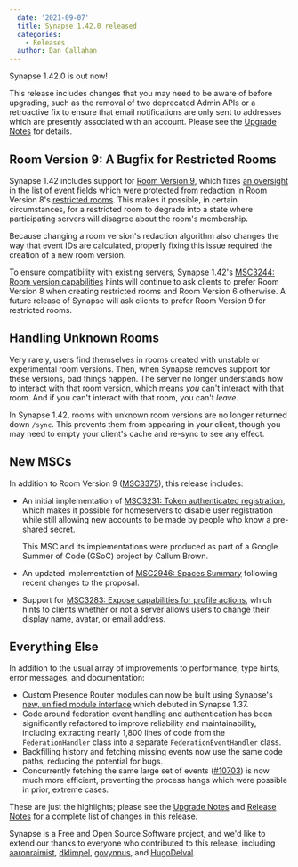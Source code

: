 ```yaml
---
  date: '2021-09-07'
  title: Synapse 1.42.0 released
  categories:
    - Releases
  author: Dan Callahan
---
```


Synapse 1.42.0 is out now!

This release includes changes that you may need to be aware of before upgrading, such as the removal of two deprecated Admin APIs or a retroactive fix to ensure that email notifications are only sent to addresses which are presently associated with an account. Please see the  [Upgrade Notes](https://matrix-org.github.io/synapse/v1.42/upgrade.html#upgrading-to-v1420) for details.

## Room Version 9: A Bugfix for Restricted Rooms

Synapse 1.42 includes support for [Room Version 9](https://github.com/matrix-org/matrix-doc/pull/3375), which fixes [an oversight](https://github.com/matrix-org/matrix-doc/issues/3373) in the list of event fields which were protected from redaction in Room Version 8's [restricted rooms](https://github.com/matrix-org/matrix-doc/pull/3083). This makes it possible, in certain circumstances, for a restricted room to degrade into a state where participating servers will disagree about the room's membership.

Because changing a room version's redaction algorithm also changes the way that event IDs are calculated, properly fixing this issue required the creation of a new room version.

To ensure compatibility with existing servers, Synapse 1.42's [MSC3244: Room version capabilities](https://github.com/matrix-org/matrix-doc/pull/3244) hints will continue to ask clients to prefer Room Version 8 when creating restricted rooms and Room Version 6 otherwise. A future release of Synapse will ask clients to prefer Room Version 9 for restricted rooms.

## Handling Unknown Rooms

Very rarely, users find themselves in rooms created with unstable or experimental room versions. Then, when Synapse removes support for these versions, bad things happen. The server no longer understands how to interact with that room version, which means *you* can't interact with that room. And if you can't interact with that room, you can't _leave_.

In Synapse 1.42, rooms with unknown room versions are no longer returned down `/sync`. This prevents them from appearing in your client, though you may need to empty your client's cache and re-sync to see any effect.

## New MSCs

In addition to Room Version 9 ([MSC3375](https://github.com/matrix-org/matrix-doc/pull/3375)), this release includes:

* An initial implementation of [MSC3231: Token authenticated registration](https://github.com/matrix-org/matrix-doc/pull/3231), which makes it possible for homeservers to disable user registration while still allowing new accounts to be made by people who know a pre-shared secret.

  This MSC and its implementations were produced as part of a Google Summer of Code (GSoC) project by Callum Brown.

* An updated implementation of [MSC2946: Spaces Summary](https://github.com/matrix-org/matrix-doc/pull/2946) following recent changes to the proposal.

* Support for [MSC3283: Expose capabilities for profile actions](https://github.com/matrix-org/matrix-doc/pull/3283), which hints to clients whether or not a server allows users to change their display name, avatar, or email address.

## Everything Else

In addition to the usual array of improvements to performance, type hints, error messages, and documentation:

* Custom Presence Router modules can now be built using Synapse's [new, unified module interface](https://matrix-org.github.io/synapse/v1.42/modules.html#presence-router-callbacks) which debuted in Synapse 1.37.
* Code around federation event handling and authentication has been significantly refactored to improve reliability and maintainability, including extracting nearly 1,800 lines of code from the `FederationHandler` class into a separate `FederationEventHandler` class.
* Backfilling history and fetching missing events now use the same code paths, reducing the potential for bugs.
* Concurrently fetching the same large set of events ([#10703](https://github.com/matrix-org/synapse/pull/10703)) is now much more efficient, preventing the process hangs which were possible in prior, extreme cases.

These are just the highlights; please see the [Upgrade Notes](https://matrix-org.github.io/synapse/v1.42/upgrade.html#upgrading-to-v1420) and [Release Notes](https://github.com/matrix-org/synapse/blob/v1.42.0/CHANGES.md) for a complete list of changes in this release.

Synapse is a Free and Open Source Software project, and we'd like to extend our thanks to everyone who contributed to this release, including [aaronraimist](https://github.com/aaronraimist), [dklimpel](https://github.com/dklimpel), [govynnus](https://github.com/govynnus), and [HugoDelval](https://github.com/HugoDelval).
